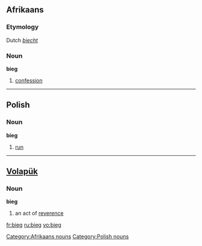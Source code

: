 ==Afrikaans==
===Etymology===
Dutch ''[[biecht]]''
===Noun===
'''bieg'''

#[[confession]]

[[Category:Afrikaans nouns]]

----

==Polish==
===Noun===
'''bieg'''

#[[run]]

[[Category:Polish nouns]]

----

== [[Volapük]] == 

===Noun===
'''bieg'''
 
# an act of [[reverence]]

[[fr:bieg]]
[[ru:bieg]]
[[vo:bieg]]